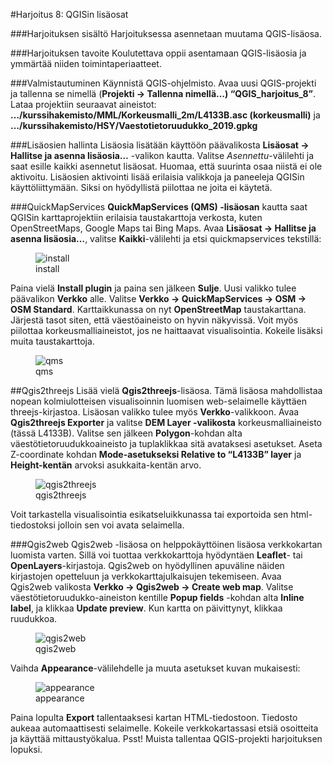 #Harjoitus 8: QGISin lisäosat

###Harjoituksen sisältö
Harjoituksessa asennetaan muutama QGIS-lisäosa.

###Harjoituksen tavoite
Koulutettava oppii asentamaan QGIS-lisäosia ja ymmärtää niiden toimintaperiaatteet.


###Valmistautuminen
Käynnistä QGIS-ohjelmisto. Avaa uusi QGIS-projekti ja tallenna se nimellä  (**Projekti → Tallenna nimellä…) “QGIS_harjoitus_8”**.
Lataa projektiin seuraavat aineistot:
**.../kurssihakemisto/MML/Korkeusmalli_2m/L4133B.asc (korkeusmalli)** ja
**.../kurssihakemisto/HSY/Vaestotietoruudukko_2019.gpkg**

###Lisäosien hallinta
Lisäosia  lisätään käyttöön päävalikosta **Lisäosat → Hallitse ja asenna lisäosia…** -valikon kautta.
Valitse *Asennettu*-välilehti ja saat esille kaikki asennetut lisäosat. Huomaa, että suurinta osaa niistä ei ole aktivoitu. Lisäosien aktivointi lisää erilaisia valikkoja ja paneeleja QGISin käyttöliittymään. Siksi on hyödyllistä piilottaa ne joita ei käytetä.

###QuickMapServices
**QuickMapServices (QMS) -lisäosan** kautta saat QGISin karttaprojektiin erilaisia taustakarttoja verkosta, kuten OpenStreetMaps, Google Maps tai Bing Maps.
Avaa **Lisäosat → Hallitse ja asenna lisäosia…**, valitse **Kaikki**-välilehti ja etsi quickmapservices tekstillä:

![install](img/harjoitus_8/image5.png)

Paina vielä **Install plugin** ja paina sen jälkeen **Sulje**.
Uusi valikko tulee päävalikon **Verkko** alle. Valitse **Verkko → QuickMapServices → OSM → OSM Standard**. Karttaikkunassa on nyt **OpenStreetMap** taustakarttana. Järjestä tasot siten, että väestöaineisto on hyvin näkyvissä. Voit myös piilottaa korkeusmalliaineistot, jos ne haittaavat visualisointia. Kokeile lisäksi muita taustakarttoja.

![qms](img/harjoitus_8/image4.png)

##Qgis2threejs
Lisää vielä **Qgis2threejs**-lisäosa. Tämä lisäosa mahdollistaa nopean kolmiulotteisen visualisoinnin luomisen web-selaimelle käyttäen threejs-kirjastoa. Lisäosan valikko tulee myös **Verkko**-valikkoon. Avaa **Qgis2threejs Exporter** ja valitse **DEM Layer -valikosta** korkeusmalliaineisto (tässä L4133B). Valitse sen jälkeen **Polygon**-kohdan alta väestötietoruudukkoaineisto ja tuplaklikkaa sitä avataksesi asetukset. Aseta Z-coordinate kohdan **Mode-asetukseksi Relative to “L4133B” layer** ja **Height-kentän** arvoksi asukkaita-kentän arvo.

![qgis2threejs](img/harjoitus_8/image1.png)

Voit tarkastella visualisointia esikatseluikkunassa tai exportoida sen html-tiedostoksi jolloin sen voi avata selaimella.

###Qgis2web
Qgis2web -lisäosa on helppokäyttöinen lisäosa verkkokartan luomista varten. Sillä voi tuottaa verkkokarttoja hyödyntäen **Leaflet**- tai **OpenLayers**-kirjastoja. Qgis2web on hyödyllinen apuväline näiden kirjastojen opetteluun ja verkkokarttajulkaisujen tekemiseen.
Avaa Qgis2web valikosta **Verkko → Qgis2web → Create web map**. Valitse väestötietoruudukko-aineiston kentille **Popup fields** -kohdan alta **Inline label**, ja klikkaa **Update preview**. Kun kartta on päivittynyt, klikkaa ruudukkoa.

![qgis2web](img/harjoitus_8/image2.png)

Vaihda **Appearance**-välilehdelle ja muuta asetukset kuvan mukaisesti:

![appearance](img/harjoitus_8/image6.png)

Paina lopulta **Export** tallentaaksesi kartan HTML-tiedostoon. Tiedosto aukeaa automaattisesti selaimelle. Kokeile verkkokartassasi etsiä osoitteita ja käyttää mittaustyökalua.
Psst! Muista tallentaa QGIS-projekti harjoituksen lopuksi.


